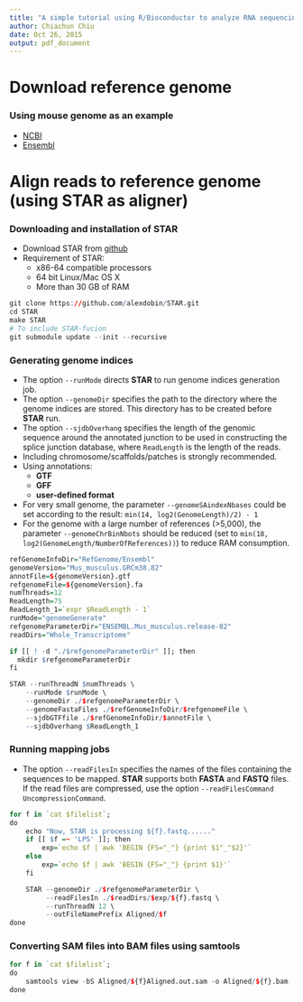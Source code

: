 ```yaml
---
title: "A simple tutorial using R/Bioconductor to analyze RNA sequencing data"
author: Chiachun Chiu
date: Oct 26, 2015
output: pdf_document
---
```


# Download reference genome

### Using mouse genome as an example

+ [NCBI](http://www.ncbi.nlm.nih.gov/projects/genome/assembly/grc/mouse/)
+ [Ensembl](http://asia.ensembl.org/Mus_musculus/Info/Index?redirect=no)


# Align reads to reference genome (using STAR as aligner)

### Downloading and installation of STAR

+ Download STAR from [github](https://github.com/alexdobin/STAR)
+ Requirement of STAR:
    - x86-64 compatible processors
    - 64 bit Linux/Mac OS X
    - More than 30 GB of RAM

```r
git clone https://github.com/alexdobin/STAR.git
cd STAR
make STAR
# To include STAR-fucion
git submodule update --init --recursive
```

### Generating genome indices

+ The option `--runMode` directs **STAR** to run genome indices generation job.
+ The option `--genomeDir` specifies the path to the directory where the genome indices are stored. This directory has to be created before **STAR** run.
+ The option `--sjdbOverhang` specifies the length of the genomic sequence around the annotated junction to be used in constructing the splice junction database, where `ReadLength` is the length of the reads.
+ Including chromosome/scaffolds/patches is strongly recommended.
+ Using annotations:
    - **GTF**
    - **GFF**
    - **user-defined format**
+ For very small genome, the parameter `--genomeSAindexNbases` could be set according to the result: `min(14, log2(GenomeLength)/2) - 1`
+ For the genome with a large number of references (>5,000), the parameter `--genomeChrBinNbots` should be reduced (set to `min(18, log2(GenomeLength/NumberOfReferences))`) to reduce RAM consumption.

```r
refGenomeInfoDir="RefGenome/Ensembl"
genomeVersion="Mus_musculus.GRCm38.82"
annotFile=${genomeVersion}.gtf
refgenomeFile=${genomeVersion}.fa
numThreads=12
ReadLength=75
ReadLength_1=`expr $ReadLength - 1`
runMode="genomeGenerate"
refgenomeParameterDir="ENSEMBL.Mus_musculus.release-82"
readDirs="Whole_Transcriptome"

if [[ ! -d "./$refgenomeParameterDir" ]]; then
  mkdir $refgenomeParameterDir
fi

STAR --runThreadN $numThreads \
    --runMode $runMode \
    --genomeDir ./$refgenomeParameterDir \
    --genomeFastaFiles ./$refGenomeInfoDir/$refgenomeFile \
    --sjdbGTFfile ./$refGenomeInfoDir/$annotFile \
    --sjdbOverhang $ReadLength_1

```

### Running mapping jobs

+ The option `--readFilesIn` specifies the names of the files containing the sequences to be mapped. **STAR** supports both **FASTA** and **FASTQ** files. If the read files are compressed, use the option `--readFilesCommand UncompressionCommand`.

```r
for f in `cat $filelist`;
do
    echo "Now, STAR is processing ${f}.fastq......"
    if [[ $f =~ 'LPS' ]]; then
        exp=`echo $f | awk 'BEGIN {FS="_"} {print $1"_"$2}'`
    else
        exp=`echo $f | awk 'BEGIN {FS="_"} {print $1}'`
    fi

    STAR --genomeDir ./$refgenomeParameterDir \
         --readFilesIn ./$readDirs/$exp/${f}.fastq \
         --runThreadN 12 \
         --outFileNamePrefix Aligned/$f
done
```

### Converting SAM files into BAM files using samtools

```r
for f in `cat $filelist`;
do
	samtools view -bS Aligned/${f}Aligned.out.sam -o Aligned/${f}.bam
done
```
